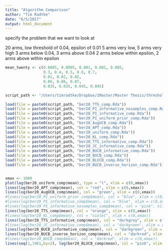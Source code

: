 ```yaml
---
title: "Algorithm Comparison"
author: "Tim Radtke"
date: "6/5/2017"
output: html_document
---
```


specify the problem that we want to look at

20 arms, low threshold of 0.04, epsilon of 0.01
5 arms very low, 5 arms very high
3 arms below 0.04, 3 arms above 0.04
2 arms below within epsilon, 2 arms above within epsilon

```r
mean_twenty <- c(0.0005, 0.0005, 0.001, 0.001, 0.005,
                 0.3, 0.4, 0.5, 0.6, 0.7,
                 0.01, 0.02, 0.02,
                 0.06, 0.06, 0.07,
                 0.035, 0.035, 0.045, 0.045)
```

```r
script_path <- "/Users/timradtke/Dropbox/1Master/Master Thesis/threshold-thesis/AugUCB/"

load(file = paste0(script_path, "ber20_TTS_comp.Rda"))
load(file = paste0(script_path, "ber20_PI_informative_nosamples_comp.Rda"))
load(file = paste0(script_path, "ber20_PI_informative_comp.Rda"))
load(file = paste0(script_path, "ber20_PI_uniform_prior_comp.Rda"))
load(file = paste0(script_path, "ber20_AugUCB_comp.Rda"))
load(file = paste0(script_path, "ber20_APT_comp.Rda"))
load(file = paste0(script_path, "ber20_uniform_comp.Rda"))
load(file = paste0(script_path, "ber20_KL_comp.Rda"))
load(file = paste0(script_path, "ber20_TTS_informative_comp.Rda"))
load(file = paste0(script_path, "ber20_JC_informative_comp.Rda"))
load(file = paste0(script_path, "ber20_BUCB_informative_comp.Rda"))
load(file = paste0(script_path, "ber20_BUCB_comp.Rda"))
load(file = paste0(script_path, "ber20_BLUCB_comp.Rda"))
load(file = paste0(script_path, "ber20_BUCB_inverse_horizon_comp.Rda"))


xmax <- 1000
plot(log(ber20_uniform_comp$mean), type = "l", xlim = c(0,xmax))
lines(log(ber20_APT_comp$mean), col = "red", xlim = c(0,xmax))
lines(log(ber20_AugUCB_comp$mean), col = "green", xlim = c(0,xmax))
#lines(log(ber20_PI_uniform_prior_comp$mean), col = "blue", xlim = c(0,xmax))
#lines(log(ber20_PI_informative_comp$mean), col = "blue", xlim = c(0,xmax))
#lines(log(ber20_PI_informative_nosamples_comp$mean), col = "pink", xlim = c(0,xmax))
lines(log(ber20_TTS_comp$mean), col = "orange", xlim = c(0,xmax))
#lines(log(ber20_KL_comp$mean), col = "violet", xlim = c(0,xmax))
lines(log(ber20_TTS_informative_comp$mean), col = "darkgrey", xlim = c(0,xmax))
#lines(log(ber20_JC_informative_comp$mean), col = "darkgreen", xlim = c(0,xmax))
lines(log(ber20_BUCB_informative_comp$mean), col = "darkgreen", xlim = c(0,xmax))
lines(log(ber20_BUCB_inverse_horizon_comp$mean), col = "darkred", xlim = c(0,xmax))
#lines(log(ber20_BUCB_comp$mean), col = "darkred", xlim = c(0,xmax))
lines(seq(1,1961,by=2), log(ber20_BLUCB_comp$mean), col = "pink", xlim = c(0,xmax))
```